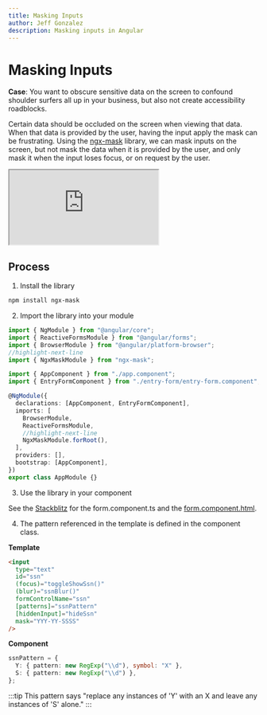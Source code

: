 ```yaml
---
title: Masking Inputs
author: Jeff Gonzalez
description: Masking inputs in Angular
---
```


# Masking Inputs

**Case**: You want to obscure sensitive data on the screen to confound shoulder surfers all up in your business, but also not create accessibility roadblocks.

Certain data should be occluded on the screen when viewing that data. When that data is provided by the user, having the input apply the mask can be frustrating. Using the [ngx-mask](https://www.npmjs.com/package/ngx-mask) library, we can mask inputs on the screen, but not mask the data when it is provided by the user, and only mask it when the input loses focus, or on request by the user.

<iframe
  style={{ width: "100%", height: "500px" }}
  src="https://stackblitz.com/edit/github-u8yr1l?embed=1&file=src/app/entry-form/entry-form.component.ts&view=preview"
></iframe>

## Process

1. Install the library

```bash
npm install ngx-mask
```

2. Import the library into your module

```typescript
import { NgModule } from "@angular/core";
import { ReactiveFormsModule } from "@angular/forms";
import { BrowserModule } from "@angular/platform-browser";
//highlight-next-line
import { NgxMaskModule } from "ngx-mask";

import { AppComponent } from "./app.component";
import { EntryFormComponent } from "./entry-form/entry-form.component";

@NgModule({
  declarations: [AppComponent, EntryFormComponent],
  imports: [
    BrowserModule,
    ReactiveFormsModule,
    //highlight-next-line
    NgxMaskModule.forRoot(),
  ],
  providers: [],
  bootstrap: [AppComponent],
})
export class AppModule {}
```

3. Use the library in your component

See the [Stackblitz](https://stackblitz.com/edit/github-u8yr1l?file=src%2Fapp%2Fentry-form%2Fentry-form.component.ts,src%2Fapp%2Fapp.module.ts) for the form.component.ts and the [form.component.html](https://stackblitz.com/edit/github-u8yr1l?file=src%2Fapp%2Fentry-form%2Fentry-form.component.html).

4. The pattern referenced in the template is defined in the component class.

**Template**

```html title="/src/app/entry-form/entry-form.component.html" {7,9}
<input
  type="text"
  id="ssn"
  (focus)="toggleShowSsn()"
  (blur)="ssnBlur()"
  formControlName="ssn"
  [patterns]="ssnPattern"
  [hiddenInput]="hideSsn"
  mask="YYY-YY-SSSS"
/>
```

**Component**

```typescript title="/src/app/entry-form/entry-form.component.ts"
ssnPattern = {
  Y: { pattern: new RegExp("\\d"), symbol: "X" },
  S: { pattern: new RegExp("\\d") },
};
```

:::tip
This pattern says "replace any instances of 'Y' with an X and leave any instances of 'S' alone."
:::
